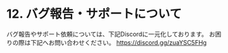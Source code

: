 # 12. バグ報告・サポートについて
バグ報告やサポート依頼については、下記Discordに一元化しております。
お困りの際は下記へお問い合わせください。
https://discord.gg/zuaYSC5FHg